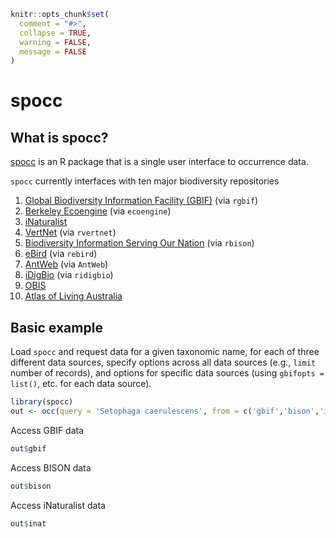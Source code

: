 ```r
knitr::opts_chunk$set(
  comment = "#>",
  collapse = TRUE,
  warning = FALSE,
  message = FALSE
)
```


# spocc {#spocc}

## What is spocc? {#what-spocc}

[spocc][] is an R package that is a single user interface to occurrence data.

`spocc` currently interfaces with ten major biodiversity repositories

1. [Global Biodiversity Information Facility (GBIF)][gbif] (via `rgbif`)
2. [Berkeley Ecoengine][ecoengine] (via `ecoengine`)
3. [iNaturalist][inat]
4. [VertNet][vertnet] (via `rvertnet`)
5. [Biodiversity Information Serving Our Nation][bison] (via `rbison`)
6. [eBird][ebird] (via `rebird`)
7. [AntWeb][antweb] (via `AntWeb`)
8. [iDigBio][idigbio] (via `ridigbio`)
9. [OBIS][obis]
10. [Atlas of Living Australia][ala]

## Basic example {#spocc-basic-example}

Load `spocc` and request data for a given taxonomic name, for each of three different data sources, specify options across all data sources (e.g., `limit` number of records), and options for specific data sources (using `gbifopts = list()`, etc. for each data source).

```r
library(spocc)
out <- occ(query = 'Setophaga caerulescens', from = c('gbif','bison','inat'), limit = 3, gbifopts = list(country = 'US'))
```

Access GBIF data

```r
out$gbif
```

Access BISON data

```r
out$bison
```

Access iNaturalist data

```r
out$inat
```

[spocc]: https://github.com/ropensci/spocc
[gbif]: https://www.gbif.org/
[rgbif]: https://github.com/ropensci/rgbif
[vertnet]: https://github.com/ropensci/rvertnet
[bison]: https://github.com/ropensci/rbison
[inat]: https://github.com/ropensci/rinat
[taxize]: https://github.com/ropensci/taxize
[ecoengine]: https://github.com/ropensci/ecoengine
[antweb]: http://antweb.org/
[idigbio]: https://www.idigbio.org/
[obis]: http://www.iobis.org/
[ebird]: http://ebird.org/content/ebird/
[ala]: http://www.ala.org.au/
